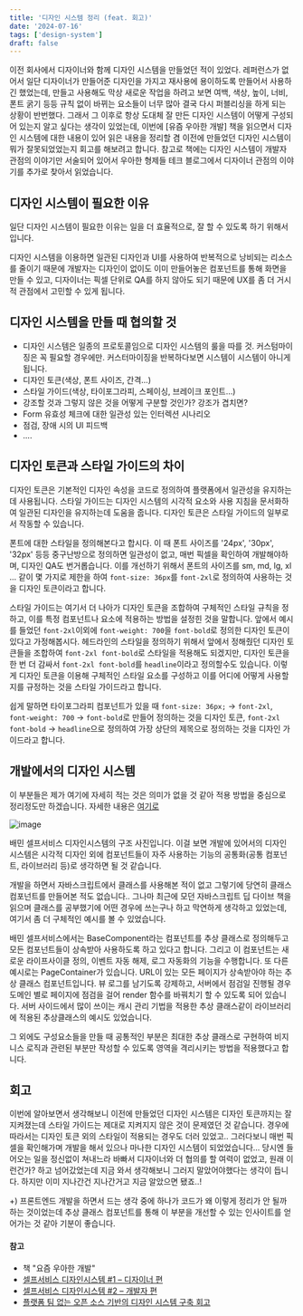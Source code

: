 ```yaml
---
title: '디자인 시스템 정리 (feat. 회고)'
date: '2024-07-16'
tags: ['design-system']
draft: false
---
```


이전 회사에서 디자이너와 함께 디자인 시스템을 만들었던 적이 있었다. 레퍼런스가 없어서 일단 디자이너가 만들어준 디자인을 가지고 재사용에 용이하도록 만들어서 사용하긴 했었는데, 만들고 사용해도 막상 새로운 작업을 하려고 보면 여백, 색상, 높이, 너비, 폰트 굵기 등등 규칙 없이 바뀌는 요소들이 너무 많아 결국 다시 퍼블리싱을 하게 되는 상황이 반번했다. 그래서 그 이후로 항상 도대체 잘 만든 디자인 시스템이 어떻게 구성되어 있는지 알고 싶다는 생각이 있었는데, 이번에 [유즘 우아한 개발] 책을 읽으면서 디자인 시스템에 대한 내용이 있어 읽은 내용을 정리할 겸 이전에 만들었던 디자인 시스템이 뭐가 잘못되었었는지 회고를 해보려고 합니다. 참고로 책에는 디자인 시스템이 개발자 관점의 이야기만 서술되어 있어서 우아한 형제들 테크 블로그에서 디자이너 관점의 이야기를 추가로 찾아서 읽었습니다.

## 디자인 시스템이 필요한 이유

일단 디자인 시스템이 필요한 이유는 일을 더 효율적으로, 잘 할 수 있도록 하기 위해서 입니다.

디자인 시스템을 이용하면 일관된 디자인과 UI를 사용하여 반복적으로 낭비되는 리소스를 줄이기 때문에 개발자는 디자인이 없이도 이미 만들어놓은 컴포넌트를 통해 화면을 만들 수 있고, 디자이너는 픽셀 단위로 QA를 하지 않아도 되기 때문에 UX를 좀 더 거시적 관점에서 고민할 수 있게 됩니다.

## 디자인 시스템을 만들 때 협의할 것

- 디자인 시스템은 일종의 프로토콜임으로 디자인 시스템의 룰을 따를 것. 커스텀마이징은 꼭 필요할 경우에만. 커스터마이징을 반복하다보면 시스템이 시스템이 아니게 됩니다.
- 디자인 토큰(색상, 폰트 사이즈, 간격...)
- 스타일 가이드(색상, 타이포그라피, 스페이싱, 브레이크 포인트...)
- 강조할 것과 그렇지 않은 것을 어떻게 구분할 것인가? 강조가 겹치면?
- Form 유효성 체크에 대한 일관성 있는 인터렉션 시나리오
- 점검, 장애 시의 UI 피드백
- ....

## 디자인 토큰과 스타일 가이드의 차이

디자인 토큰은 기본적인 디자인 속성을 코드로 정의하여 플랫폼에서 일관성을 유지하는데 사용됩니다. 스타일 가이드는 디자인 시스템의 시각적 요소와 사용 지침을 문서화하여 일관된 디자인을 유지하는데 도움을 줍니다. 디자인 토큰은 스타일 가이드의 일부로서 작동할 수 있습니다.

폰트에 대한 스타일을 정의해본다고 합시다. 이 때 폰트 사이즈를 '24px', '30px', '32px' 등등 중구난방으로 정의하면 일관성이 없고, 매번 픽셀을 확인하여 개발해야하며, 디자인 QA도 번거롭습니다. 이를 개선하기 위해서 폰트의 사이즈를 sm, md, lg, xl ... 같이 몇 가지로 제한을 하여 `font-size: 36px`를 `font-2xl`로 정의하여 사용하는 것을 디자인 토큰이라고 합니다.

스타일 가이드는 여기서 더 나아가 디자인 토큰을 조합하여 구체적인 스타일 규칙을 정하고, 이를 특정 컴포넌트나 요소에 적용하는 방법을 설정힌 것을 말합니다. 앞에서 예시를 들었던 `font-2xl`이외에 `font-weight: 700`을 `font-bold`로 정의한 디자인 토큰이 있다고 가정해봅시다. 헤드라인의 스타일을 정의하기 위해서 앞에서 정해줬던 디자인 토큰들을 조합하여 `font-2xl font-bold`로 스타일을 적용해도 되겠지만, 디자인 토큰을 한 번 더 감싸서 `font-2xl font-bold`를 `headline`이라고 정의할수도 있습니다. 이렇게 디자인 토큰을 이용해 구체적인 스타일 요소를 구성하고 이를 어디에 어떻게 사용할지를 규정하는 것을 스타일 가이드라고 합니다.

쉽게 말하면 타이포그라피 컴포넌트가 있을 때 `font-size: 36px;` -> `font-2xl`, `font-weight: 700` -> `font-bold`로 만들어 정의하는 것을 디자인 토큰, `font-2xl font-bold` -> `headline`으로 정의하여 가장 상단의 제목으로 정의하는 것을 디자인 가이드라고 합니다.

## 개발에서의 디자인 시스템

이 부분들은 제가 여기에 자세히 적는 것은 의미가 없을 것 같아 적용 방법을 중심으로 정리정도만 하겠습니다. 자세한 내용은 [여기로](https://techblog.woowahan.com/5327/)

![image](https://github.com/user-attachments/assets/d856c996-af53-48cc-b142-de913f77848c)

배민 셀프서비스 디자인시스템의 구조 사진입니다. 이걸 보면 개발에 있어서의 디자인 시스템은 시각적 디자인 외에 컴포넌트들이 자주 사용하는 기능의 공통화(공통 컴포넌트, 라이브러리 등)로 생각하면 될 것 같습니다.

개발을 하면서 자바스크립트에서 클래스를 사용해본 적이 없고 그렇기에 당연히 클래스 컴포넌트를 만들어본 적도 없습니다.. 그나마 최근에 모던 자바스크립트 딥 다이브 책을 읽으며 클래스를 공부했기에 어떤 경우에 쓰는구나 하고 막연하게 생각하고 있었는데, 여기서 좀 더 구체적인 예시를 볼 수 있었습니다.

배민 셀프서비스에서는 BaseComponent라는 컴포넌트를 추상 클래스로 정의해두고 모든 컴포넌트들이 상속받아 사용하도록 하고 있다고 합니다. 그리고 이 컴포넌트는 새로운 라이프사이클 정의, 이벤트 자동 해제, 로그 자동화의 기능을 수행합니다. 또 다른 예시로는 PageContainer가 있습니다. URL이 있는 모든 페이지가 상속받아야 하는 추상 클래스 컴포넌트입니다. 뷰 로그를 남기도록 강제하고, 서버에서 점검일 진행될 경우 도메인 별로 페이지에 점검을 걸어 render 함수를 바꿔치기 할 수 있도록 되어 있습니다. 서버 사이드에서 많이 쓰이는 캐시 관리 기법을 적용한 추상 클래스같이 라이브러리에 적용된 추상클래스의 예시도 있었습니다.

그 외에도 구성요소들을 만들 때 공통적인 부분은 최대한 추상 클래스로 구현하여 비지니스 로직과 관련된 부분만 작성할 수 있도록 영역을 격리시키는 방법을 적용했다고 합니다.

## 회고

이번에 알아보면서 생각해보니 이전에 만들었던 디자인 시스템은 디자인 토큰까지는 잘 지켜졌는데 스타일 가이드는 제대로 지켜지지 않은 것이 문제였던 것 같습니다. 경우에 따라서는 디자인 토큰 외의 스타일이 적용되는 경우도 더러 있었고.. 그러다보니 매번 픽셀을 확인해가며 개발을 해서 있으나 마나한 디자인 시스템이 되었었습니다... 당시엔 들어오는 일을 정신없이 쳐내느라 바빠서 디자이너와 더 협의를 할 여력이 없었고, 원래 이런건가? 하고 넘어갔었는데 지금 와서 생각해보니 그러지 말았어야했다는 생각이 듭니다. 하지만 이미 지나간건 지나간거고 지금 알았으면 됐죠..!

+) 프론트엔드 개발을 하면서 드는 생각 중에 하나가 코드가 왜 이렇게 정리가 안 될까 하는 것이었는데 추상 클래스 컴포넌트를 통해 이 부분을 개선할 수 있는 인사이트를 얻어가는 것 같아 기분이 좋습니다.

#### 참고

- 책 "요즘 우아한 개발"
- [셀프서비스 디자인시스템 #1 – 디자이너 편](https://techblog.woowahan.com/6305/)
- [셀프서비스 디자인시스템 #2 – 개발자 편](https://techblog.woowahan.com/5327/)
- [플랫폼 팀 없는 오픈 소스 기반의 디자인 시스템 구축 회고](https://tech.inflab.com/20240224-design-system/)
